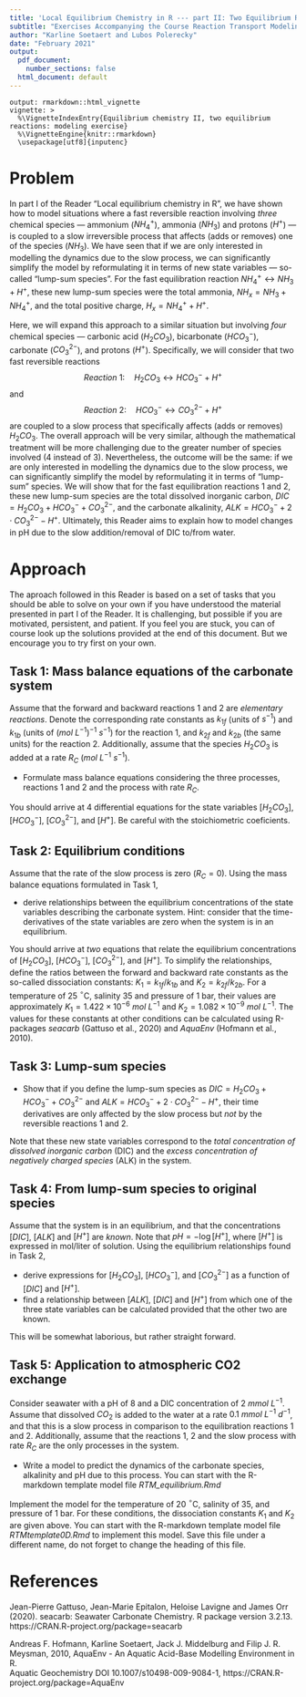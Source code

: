 ```yaml
---
title: 'Local Equilibrium Chemistry in R --- part II: Two Equilibrium Reactions'
subtitle: "Exercises Accompanying the Course Reaction Transport Modeling in the Hydrosphere"
author: "Karline Soetaert and Lubos Polerecky"
date: "February 2021"
output:
  pdf_document:
    number_sections: false
  html_document: default
---
```


```echo
output: rmarkdown::html_vignette
vignette: >
  %\VignetteIndexEntry{Equilibrium chemistry II, two equilibrium reactions: modeling exercise}
  %\VignetteEngine{knitr::rmarkdown}
  \usepackage[utf8]{inputenc}
```

# Problem

In part I of the Reader "Local equilibrium chemistry in R", we have shown how to model situations where a fast reversible reaction involving *three* chemical species --- ammonium ($NH_4^+$), ammonia ($NH_3$) and protons ($H^+$) --- is coupled to a slow irreversible process that affects (adds or removes) one of the species ($NH_3$). We have seen that if we are only interested in modelling the dynamics due to the slow process, we can significantly simplify the model by reformulating it in terms of new state variables --- so-called "lump-sum species". For the fast equilibration reaction $NH_4^+ \leftrightarrow NH_3 + H^+$, these new lump-sum species were the total ammonia, $NH_x = NH_3 + NH_4^+$, and the total positive charge, $H_x = NH_4^+ + H^+$.

Here, we will expand this approach to a similar situation but involving *four* chemical species --- carbonic acid ($H_2CO_3$), bicarbonate ($HCO_3^-$), carbonate ($CO_3^{2-}$), and protons ($H^+$). Specifically, we will consider that two fast reversible reactions\footnote{In this analysis, we will neglect dissociation of water, $H_2O \leftrightarrow H^+ + OH^-$.}
$$Reaction~1: \quad H_2CO_3\leftrightarrow HCO_3^- + H^+$$
and
$$Reaction~2: \quad HCO_3^- \leftrightarrow CO_3^{2-} + H^+$$
are coupled to a slow process that specifically affects (adds or removes) $H_2CO_3$.\footnote{This process could be, for example, the addition of $H_2CO_3$ due to the exchange with atmospheric CO$_2$ or due to the mineralization of organic matter. Note that each of these processes is already a two-step process: the addition of CO$_2$ to water, which is a slow irreversible process, followed by a chemical reaction $CO_2 + H_2O \leftrightarrow H_2CO_3$, which is a fast reversible process. However, because the rate of the overall process is limited by the rate of the slow process, we can consider the net effect of these two processes to be a slow addition of $H_2CO_3$. Depending on the perspective, and given the reactions 1 and 2, one can also consider it as a slow addition of $HCO_3^- + H^+$ or $CO_3^{2-} + 2H^+$. However, here we will consider $H_2CO_3$ as the added species.} The overall approach will be very similar, although the mathematical treatment will be more challenging due to the greater number of species involved (4 instead of 3). Nevertheless, the outcome will be the same: if we are only interested in modelling the dynamics due to the slow process, we can significantly simplify the model by reformulating it in terms of "lump-sum" species. We will show that for the fast equilibration reactions 1 and 2, these new lump-sum species are the total dissolved inorganic carbon, $DIC = H_2CO_3  + HCO_3^- + CO_3^{2-}$, and the carbonate alkalinity, $ALK = HCO_3^- + 2\cdot CO_3^{2-} - H^+$. Ultimately, this Reader aims to explain how to model changes in pH due to the slow addition/removal of DIC to/from water.

# Approach

The aproach followed in this Reader is based on a set of tasks that you should be able to solve on your own if you have understood the material presented in part I of the Reader. It is challenging, but possible if you are motivated, persistent, and patient. If you feel you are stuck, you can of course look up the solutions provided at the end of this document. But we encourage you to try first on your own.


## Task 1: Mass balance equations of the carbonate system

Assume that the forward and backward reactions 1 and 2 are *elementary reactions*. Denote the corresponding rate constants as $k_{1f}$ (units of $s^{-1}$) and $k_{1b}$ (units of $(mol~L^{-1})^{-1}~s^{-1}$) for the reaction 1, and $k_{2f}$ and $k_{2b}$ (the same units) for the reaction 2. Additionally, assume that the species $H_2CO_3$ is added at a rate $R_C$ ($mol~L^{-1}~s^{-1}$).

* Formulate mass balance equations considering the three processes, reactions 1 and 2 and the process with rate $R_C$. 

You should arrive at 4 differential equations for the state variables $[H_2CO_3]$, $[HCO_3^-]$, $[CO_3^{2-}]$, and $[H^+]$. Be careful with the stoichiometric coeficients.

## Task 2: Equilibrium conditions

Assume that the rate of the slow process is zero ($R_C=0$). Using the mass balance equations formulated in Task 1, 

* derive relationships between the equilibrium concentrations of the state variables describing the carbonate system. Hint: consider that the time-derivatives of the state variables are zero when the system is in an equilibrium.

You should arrive at *two* equations that relate the equilibrium concentrations of [$H_2CO_3$], [$HCO_3^-$], [$CO_3^{2-}$], and [$H^+$]. To simplify the relationships, define the ratios between the forward and backward rate constants as the so-called dissociation constants: $K_1 = k_{1f}/k_{1b}$ and $K_2 = k_{2f}/k_{2b}$. For a temperature of 25 $^\circ$C, salinity 35 and pressure of 1 bar, their values are approximately $K_1 = 1.422\times10^{-6}~mol~L^{-1}$ and $K_2=1.082\times10^{-9}~mol~L^{-1}$. The values for these constants at other conditions can be calculated using R-packages *seacarb* (Gattuso et al., 2020) and *AquaEnv* (Hofmann et al., 2010).

## Task 3: Lump-sum species

* Show that if you define the lump-sum species as $DIC = H_2CO_3  + HCO_3^- + CO_3^{2-}$ and $ALK = HCO_3^- + 2\cdot CO_3^{2-} - H^+$, their time derivatives 
are only affected by the slow process but *not* by the reversible reactions 1 and 2. 

Note that these new state variables correspond to the *total concentration of dissolved inorganic carbon* (DIC) and the *excess concentration of negatively charged species* (ALK) in the system. 

## Task 4: From lump-sum species to original species

Assume that the system is in an equilibrium, and that the concentrations $[DIC]$, $[ALK]$ and $[H^+]$ are *known*. Note that $pH = -\log{[H^+]}$, where $[H^+]$ is expressed in mol/liter of solution. Using the equilibrium relationships found in Task 2, 

* derive expressions for $[H_2CO_3]$, $[HCO_3^-]$, and $[CO_3^{2-}]$ as a function of $[DIC]$ and $[H^+]$.
* find a relationship between $[ALK]$, $[DIC]$ and $[H^+]$ from which one of the three state variables can be calculated provided that the other two are known.

This will be somewhat laborious, but rather straight forward. 

## Task 5: Application to atmospheric CO2 exchange
Consider seawater with a pH of 8 and a DIC concentration of $2~mmol~L^{-1}$. Assume that dissolved $CO_2$ is added to the water at a rate $0.1~mmol~L^{-1}~d^{-1}$, and that this is a slow process in comparison to the equilibration reactions 1 and 2. Additionally, assume that the reactions 1, 2 and the slow process with rate $R_C$ are the only processes in the system.

* Write a model to predict the dynamics of the carbonate species, alkalinity and pH due to this process. You can start with the R-markdown template model file *RTM_equilibrium.Rmd* \footnote{you can download this file from Rstudio: "File->new File->Rmarkdown..->from template->RTM_equilibrium". Save this file under a different name, do not forget to change the heading of this file.}

Implement the model for the temperature of 20 $^\circ$C, salinity of 35, and pressure of 1 bar. For these conditions, the dissociation constants $K_1$ and $K_2$ are given above. You can start with the R-markdown template model file *RTMtemplate0D.Rmd* to implement this model\footnote{you can download this file from Rstudio: "File->new File->Rmarkdown..->from template->RTMtemplate0D"}. Save this file under a different name, do not forget to change the heading of this file.

# References

Jean-Pierre Gattuso, Jean-Marie Epitalon, Heloise Lavigne and James Orr (2020). seacarb:
  Seawater Carbonate Chemistry. R package version 3.2.13.
  https://CRAN.R-project.org/package=seacarb
  
Andreas F. Hofmann, Karline Soetaert, Jack J. Middelburg and Filip J. R. Meysman, 2010,
  AquaEnv - An Aquatic Acid-Base Modelling Environment in R.  
  Aquatic Geochemistry DOI 10.1007/s10498-009-9084-1,
  https://CRAN.R-project.org/package=AquaEnv
  
